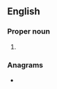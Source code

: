 ==English==

===Proper noun===
{{en-proper noun}}

# {{lb|en|US}} {{initialism of|en|{{w|Federal Writers' Project}}}}

===Anagrams===
* {{anagrams|en|a=fpw|WFP|WPF}}